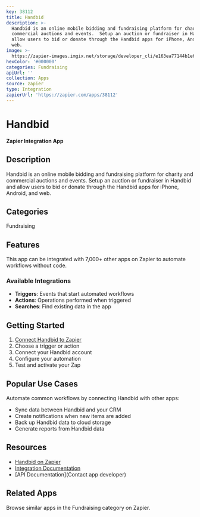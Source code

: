```yaml
---
key: 38112
title: Handbid
description: >-
  Handbid is an online mobile bidding and fundraising platform for charity and
  commercial auctions and events.  Setup an auction or fundraiser in Handbid and
  allow users to bid or donate through the Handbid apps for iPhone, Android, and
  web.
image: >-
  https://zapier-images.imgix.net/storage/developer_cli/e163ea77144b1e631680e5280349cc38.png?auto=format%2Ccompress&ixlib=python-3.0.0&q=50
hexColor: '#000000'
categories: Fundraising
apiUrl: ''
collection: Apps
source: zapier
type: Integration
zapierUrl: 'https://zapier.com/apps/38112'
---
```

# Handbid

**Zapier Integration App**

## Description

Handbid is an online mobile bidding and fundraising platform for charity and commercial auctions and events.  Setup an auction or fundraiser in Handbid and allow users to bid or donate through the Handbid apps for iPhone, Android, and web.

## Categories

Fundraising

## Features

This app can be integrated with 7,000+ other apps on Zapier to automate workflows without code.

### Available Integrations

- **Triggers**: Events that start automated workflows
- **Actions**: Operations performed when triggered
- **Searches**: Find existing data in the app

## Getting Started

1. [Connect Handbid to Zapier](https://zapier.com/apps/38112)
2. Choose a trigger or action
3. Connect your Handbid account
4. Configure your automation
5. Test and activate your Zap

## Popular Use Cases

Automate common workflows by connecting Handbid with other apps:

- Sync data between Handbid and your CRM
- Create notifications when new items are added
- Back up Handbid data to cloud storage
- Generate reports from Handbid data

## Resources

- [Handbid on Zapier](https://zapier.com/apps/38112)
- [Integration Documentation](https://zapier.com/apps/38112/integrations)
- [API Documentation](Contact app developer)

## Related Apps

Browse similar apps in the Fundraising category on Zapier.
